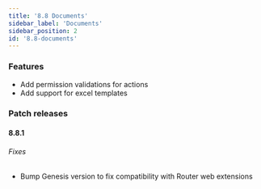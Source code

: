 ```yaml
---
title: '8.8 Documents'
sidebar_label: 'Documents'
sidebar_position: 2
id: '8.8-documents'
---
```


### Features

* Add permission validations for actions 
* Add support for excel templates 


### Patch releases

#### 8.8.1

###### Fixes

* Bump Genesis version to fix compatibility with Router web extensions



